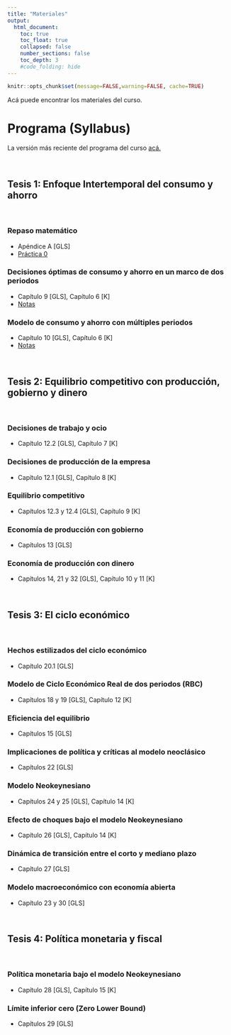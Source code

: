```yaml
---
title: "Materiales"
output:
  html_document:
    toc: true
    toc_float: true
    collapsed: false
    number_sections: false
    toc_depth: 3
    #code_folding: hide
---
```


```r
knitr::opts_chunk$set(message=FALSE,warning=FALSE, cache=TRUE)
```

Acá puede encontrar los materiales del curso. 
<br>

# Programa (Syllabus)

La versión más reciente del programa del curso [acá.](materials/2023EC3201.pdf)

<br>


## Tesis 1: Enfoque Intertemporal del consumo y ahorro

<br>

### Repaso matemático

* Apéndice A [GLS]
* [Práctica 0](materials/PS0.pdf) 


### Decisiones óptimas de consumo y ahorro en un marco de dos periodos

* Capítulo 9 [GLS], Capítulo 6 [K]
* [Notas](materials/Modelo_consumo_ahorro.pdf)
<!-- * [Práctica 1](materials/PS1.pdf) -->

### Modelo de consumo y ahorro con múltiples periodos

* Capítulo 10 [GLS], Capítulo 6 [K]
* [Notas](materials/Modelo_intertemporal_consumo.pdf)
<!-- * [Práctica 2](materials/PS2.pdf) -->

<br>

## Tesis 2: Equilibrio competitivo con producción, gobierno y dinero

<br>

### Decisiones de trabajo y ocio

* Capítulo 12.2 [GLS], Capítulo 7 [K]
<!-- * [Notas](materials/Modelo_ocio.pdf) -->
<!-- * [Práctica 4](materials/PS4.pdf)  -->
<!-- * [Adicionales](materials/LaborSupply.pdf)  -->


### Decisiones de producción de la empresa

* Capítulo 12.1 [GLS], Capítulo 8 [K]
<!-- * [Notas](materials/Modelo_produccion.pdf) -->
<!-- * [Práctica 3](materials/PS3.pdf)  -->
<!-- * [Tarea 1](materials/Tarea1.pdf).  -->


### Equilibrio competitivo 

* Capítulos 12.3 y 12.4 [GLS], Capítulo 9 [K]
<!-- * [Notas](materials/Modelo_equilibrio.pdf) -->
<!-- * [Práctica 5](materials/PS5.pdf)  -->


### Economía de producción con gobierno

* Capítulos 13 [GLS]
<!-- * [Notas](materials/Politica_Fiscal.pdf) -->
<!-- * [Práctica 6](materials/PS6.pdf) -->

### Economía de producción con dinero

* Capítulos 14, 21 y 32 [GLS], Capítulo 10 y 11 [K]
<!-- * Notas: [Demanda Monetaria](materials/Modelo_dinero.pdf). [Oferta Monetaria](materials/MoneySupply.pdf) -->

<!-- ## Primer Parcial -->

<!-- * Fecha: 12 de octubre -->
<!-- * [Práctica](materials/MT_practice.pdf) -->
<!-- * [I Parcial 2023](materials/MT1.pdf). [Soluciones](materials/MT1_sol.pdf) -->


<br>

## Tesis 3: El ciclo económico 

<br>

### Hechos estilizados del ciclo económico

* Capítulo 20.1 [GLS]
<!-- * [Notas](materials/ciclo_economico_he.pdf) -->

### Modelo de Ciclo Económico Real de dos periodos (RBC)

* Capítulos 18 y 19 [GLS], Capítulo 12 [K]
<!-- * [Práctica 7](materials/PS7.pdf)  -->
<!-- * [Tarea 3](materials/Tarea3.pdf). Fecha de entrega: 26 de mayo. Subir soluciones [acá](https://www.dropbox.com/request/t2E9GWECAsRt5Onisugs) -->

### Eficiencia del equilibrio

* Capítulos 15 [GLS]
<!-- * [Práctica 8](materials/PS8.pdf)  -->


### Implicaciones de política y críticas al modelo neoclásico

* Capítulos 22 [GLS]
<!-- * [Notas](materials/rbc.pdf)  -->

<!-- ### Modelo Neoclásico con economía abierta -->

<!-- * Capítulos 23 [GLS] -->
<!-- * [Práctica 9](materials/PS9.pdf)  -->



<!-- ## Segundo Parcial -->

<!-- * Fecha: Sábado 3 de junio -->
<!-- * [Práctica](materials/MT2_practice.pdf) V2 -->
<!-- * [II Parcial 2023](materials/SegundoParcialMacro2.pdf) [Soluciones](materials/MT2_sol.pdf) -->


### Modelo Neokeynesiano 

* Capítulos 24 y 25 [GLS], Capítulo 14 [K]


### Efecto de choques bajo el modelo Neokeynesiano

* Capítulo 26 [GLS], Capítulo 14 [K]
<!-- * [Práctica 10](materials/PS10.pdf)  -->
 

### Dinámica de transición entre el corto y mediano plazo

* Capítulo 27 [GLS]
<!-- * [Neutralidad monetaria y rigideces nominales](materials/money_neutrality.pdf)  -->
<!-- * [Práctica 11](materials/PS11.pdf)  -->

### Modelo macroeconómico con economía abierta

* Capítulo 23 y 30 [GLS]

<br>

## Tesis 4: Política monetaria y fiscal

<br>


### Política monetaria bajo el modelo Neokeynesiano

* Capítulo 28 [GLS], Capítulo 15 [K]
<!-- * [Práctica 12](materials/PS12.pdf)  -->
<!-- * [Notas reglas de política](materials/taylor_notes.pdf)  -->
<!-- * Romer, C. D., & Romer, D. H. (2023). Does Monetary Policy Matter? The Narrative Approach after 35 Years (No. w31170). National Bureau of Economic Research. [Descargar](materials/Readings/romerromer2023.pdf) -->
<!-- * Nakamura, E., & Steinsson, J. (2013). Price rigidity: Microeconomic Evidence and Macroeconomic Implications. Annu. Rev. Econ., 5(1), 133-163. [Descargar](materials/Readings/price_rigidity.pdf) -->

### Límite inferior cero (Zero Lower Bound)

* Capítulos 29 [GLS]
<!-- * [Práctica 13](materials/PS13.pdf)  -->
<!-- * [Crisis Financieras](materials/CrisisFinancieras.pdf)  (Caps 31 y 37 [GLS]) -->



<!-- ### Tercer Parcial -->

<!-- * [Práctica](materials/MT3_practice.pdf) v1  -->
